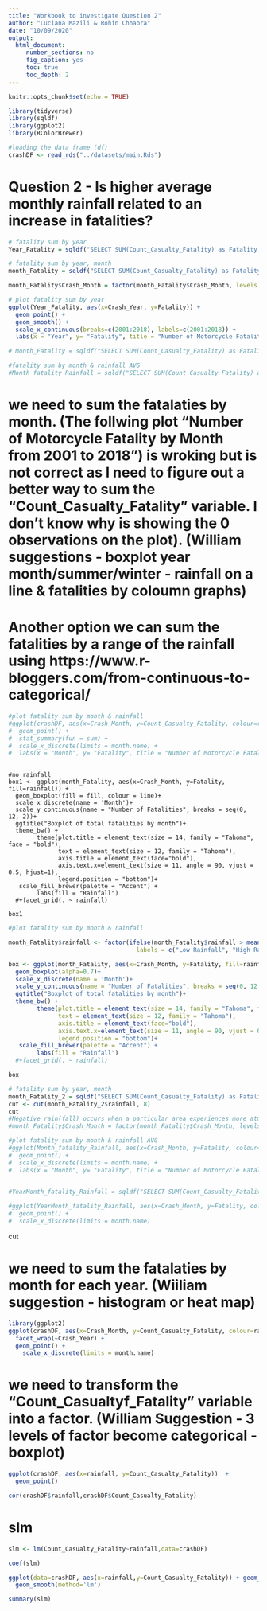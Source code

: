 ```yaml
---
title: "Workbook to investigate Question 2"
author: "Luciana Mazili & Rohin Chhabra"
date: "10/09/2020"
output: 
  html_document:
     number_sections: no
     fig_caption: yes
     toc: true
     toc_depth: 2
---
```


```r
knitr::opts_chunk$set(echo = TRUE)
```


```r
library(tidyverse)
library(sqldf)
library(ggplot2)
library(RColorBrewer)

```

```r
#loading the data frame (df)
crashDF <- read_rds("../datasets/main.Rds")

```



# Question 2 - Is higher average monthly rainfall related to an increase in fatalities?


```r
# fatality sum by year
Year_Fatality = sqldf("SELECT SUM(Count_Casualty_Fatality) as Fatality, Crash_Year FROM crashDF GROUP BY Crash_Year")
```

```r
# fatality sum by year, month
month_Fatality = sqldf("SELECT SUM(Count_Casualty_Fatality) as Fatality, Crash_Year, Crash_Month, rainfall FROM crashDF GROUP BY Crash_Year, Crash_Month")

month_Fatality$Crash_Month = factor(month_Fatality$Crash_Month, levels = month.name)
```


```r
# plot fatality sum by year
ggplot(Year_Fatality, aes(x=Crash_Year, y=Fatality)) +
  geom_point() +
  geom_smooth() +
  scale_x_continuous(breaks=c(2001:2018), labels=c(2001:2018)) +
  labs(x = "Year", y= "Fatality", title = "Number of Motorcycle Fatality by Year")

```


```r
# Month_Fatality = sqldf("SELECT SUM(Count_Casualty_Fatality) as Fatality, Crash_Month FROM main GROUP BY Crash_Month")
```


```r
#fatality sum by month & rainfall AVG
#Month_fatality_Rainfall = sqldf("SELECT SUM(Count_Casualty_Fatality) as Fatality, Crash_Month, rainfall FROM crashDF GROUP BY Crash_Month") 
```


#  we need to sum the fatalaties by month. (The follwing plot "Number of Motorcycle Fatality by Month from 2001 to 2018") is wroking but is not correct as I need to figure out a better way to sum the "Count_Casualty_Fatality" variable. I don't know why is showing the 0 observations on the plot). (William suggestions - boxplot year month/summer/winter - rainfall on a line & fatalities by coloumn graphs) 
# Another option we can sum the fatalities by a range of the rainfall using https://www.r-bloggers.com/from-continuous-to-categorical/

```r
#plot fatality sum by month & rainfall
#ggplot(crashDF, aes(x=Crash_Month, y=Count_Casualty_Fatality, colour=rainfall)) +
#  geom_point() +
#  stat_summary(fun = sum) +
#  scale_x_discrete(limits = month.name) +
#  labs(x = "Month", y= "Fatality", title = "Number of Motorcycle Fatality by Month from 2001 #to 2018")
  
```

```
#no rainfall
box1 <- ggplot(month_Fatality, aes(x=Crash_Month, y=Fatality, fill=rainfall)) +
  geom_boxplot(fill = fill, colour = line)+
  scale_x_discrete(name = 'Month')+
  scale_y_continuous(name = "Number of Fatalities", breaks = seq(0, 12, 2))+
  ggtitle("Boxplot of total fatalities by month")+
  theme_bw() +
        theme(plot.title = element_text(size = 14, family = "Tahoma", face = "bold"),
              text = element_text(size = 12, family = "Tahoma"),
              axis.title = element_text(face="bold"),
              axis.text.x=element_text(size = 11, angle = 90, vjust = 0.5, hjust=1),
              legend.position = "bottom")+
   scale_fill_brewer(palette = "Accent") +
        labs(fill = "Rainfall")
  #+facet_grid(. ~ rainfall)

box1
```


```r
#plot fatality sum by month & rainfall

month_Fatality$rainfall <- factor(ifelse(month_Fatality$rainfall > mean(month_Fatality$rainfall), 1, 0),
                                    labels = c("Low Rainfall", "High Rainfall"))

box <- ggplot(month_Fatality, aes(x=Crash_Month, y=Fatality, fill=rainfall)) +
  geom_boxplot(alpha=0.7)+
  scale_x_discrete(name = 'Month')+
  scale_y_continuous(name = "Number of Fatalities", breaks = seq(0, 12, 2))+
  ggtitle("Boxplot of total fatalities by month")+
  theme_bw() +
        theme(plot.title = element_text(size = 14, family = "Tahoma", face = "bold"),
              text = element_text(size = 12, family = "Tahoma"),
              axis.title = element_text(face="bold"),
              axis.text.x=element_text(size = 11, angle = 90, vjust = 0.5, hjust=1),
              legend.position = "bottom")+
   scale_fill_brewer(palette = "Accent") +
        labs(fill = "Rainfall")
  #+facet_grid(. ~ rainfall)

box
```
```r
# fatality sum by year, month
month_Fatality_2 = sqldf("SELECT SUM(Count_Casualty_Fatality) as Fatality, Crash_Year, Crash_Month, rainfall FROM crashDF GROUP BY Crash_Year, Crash_Month")
cut <- cut(month_Fatality_2$rainfall, 8)
cut
#Negative rain(fall) occurs when a particular area experiences more atmospheric evaporation than water downpour over a period of time. The phenomenon usually occurs when temperatures are unusually high, and precipitation is unusually low for the season
#month_Fatality$Crash_Month = factor(month_Fatality$Crash_Month, levels = month.name)
```




```r
#plot fatality sum by month & rainfall AVG
#ggplot(Month_fatality_Rainfall, aes(x=Crash_Month, y=Fatality, colour=rainfall)) +
#  geom_point() +
#  scale_x_discrete(limits = month.name) +
#  labs(x = "Month", y= "Fatality", title = "Number of Motorcycle Fatality by Month from 2001 to 2018")
  
```


```r
#YearMonth_fatality_Rainfall = sqldf("SELECT SUM(Count_Casualty_Fatality) as Fatality, Crash_Year, Crash_Month, AVG(rainfall) as Rainfall FROM crashDF GROUP BY Crash_Month")

```

```r
#ggplot(YearMonth_fatality_Rainfall, aes(x=Crash_Month, y=Fatality, colour=Rainfall)) + facet_wrap(~Crash_Year) +
#  geom_point() +
#  scale_x_discrete(limits = month.name)
```
cut

#  we need to sum the fatalaties by month for each year. (Wiiliam suggestion - histogram or heat map)

```r
library(ggplot2)
ggplot(crashDF, aes(x=Crash_Month, y=Count_Casualty_Fatality, colour=rainfall)) +
  facet_wrap(~Crash_Year) +
  geom_point() +
    scale_x_discrete(limits = month.name)
```

#  we need to transform the "Count_Casualtyf_Fatality" variable into a factor. (William Suggestion - 3 levels of factor become categorical - boxplot)

```r
ggplot(crashDF, aes(x=rainfall, y=Count_Casualty_Fatality))  +
  geom_point()
```
```R
cor(crashDF$rainfall,crashDF$Count_Casualty_Fatality)
```
#  slm 

```R
slm <- lm(Count_Casualty_Fatality~rainfall,data=crashDF)
```

```r
coef(slm)
```


```r
ggplot(data=crashDF, aes(x=rainfall,y=Count_Casualty_Fatality)) + geom_point()+ 
  geom_smooth(method='lm')
```



```r
summary(slm)
```















